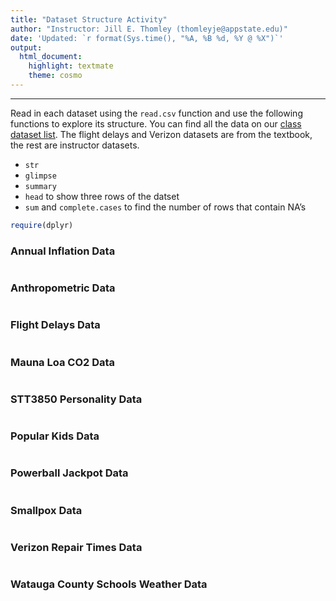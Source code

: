 ```yaml
---
title: "Dataset Structure Activity"
author: "Instructor: Jill E. Thomley (thomleyje@appstate.edu)"
date: 'Updated: `r format(Sys.time(), "%A, %B %d, %Y @ %X")`'
output: 
  html_document: 
    highlight: textmate
    theme: cosmo
---
```


<hr>

Read in each dataset using the `read.csv` function and use the following functions to explore its structure. You can find all the data on our [class dataset list](https://stat-jet-asu.github.io/Datasets/DatasetList.html). The flight delays and Verizon datasets are from the textbook, the rest are instructor datasets.

* `str`
* `glimpse`
* `summary`
* `head` to show three rows of the datset
* `sum` and `complete.cases` to find the number of rows that contain NA's

```r
require(dplyr)
```


### Annual Inflation Data

```r

```


### Anthropometric Data

```r

```


### Flight Delays Data

```r

```


### Mauna Loa CO2 Data

```r

```


### STT3850 Personality Data

```r

```


### Popular Kids Data

```r

```


### Powerball Jackpot Data

```r

```


### Smallpox Data

```r

```


### Verizon Repair Times Data

```r

```


### Watauga County Schools Weather Data

```r

```



